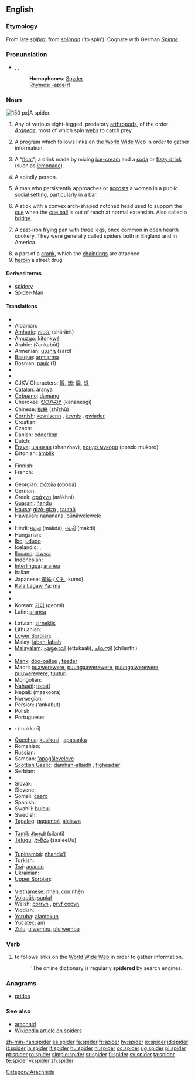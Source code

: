 {{wikipedia|Spider (disambiguation)}}
==English==

===Etymology===
From late {{etyl|ang}} ''[[spiþra]]'', from ''[[spinnan]]'' (‘to spin’). Cognate with German ''[[Spinne]]''.

===Pronunciation===
* {{enPR|spī'də(r)}}, {{IPA|/ˈspaɪdə(r)/}}, {{SAMPA|/"spaId@(r)/}}
*: '''Homophones''': [[Spyder]]<!-- various sports cars [proper noun?] -->
*: [[Rhymes:English:-aɪdə(r)|Rhymes: -aɪdə(r)]]

===Noun===
[[Image:Brachypelma edit.jpg|thumb|right|150 px|A spider.]]
{{en-noun}}

# Any of various eight-legged, predatory [[arthropod]]s, of the order ''[[Araneae]]'', most of which spin [[web]]s to catch prey.
# {{internet}} A program which follows links on the [[World Wide Web]] in order to gather information.
# {{context|chiefly|Australian}} A “[[float]]”; a drink made by mixing [[ice-cream]] and a [[soda]] or [[fizzy drink]] (such as [[lemonade]]).
# {{slang}} A spindly person.
# {{slang}} A man who persistently approaches or [[accost]]s a woman in a public social setting, particularly in a bar.
# {{context|snooker|billiards}} A stick with a convex arch-shaped notched head used to support the [[cue]] when the [[cue ball]] is out of reach at normal extension.  Also called a [[bridge]].
# {{cookware}} A cast-iron frying pan with three legs, once common in open hearth cookery. They were generally called spiders both in England and in America.
# a part of a [[crank]], which the [[chainrings]] are attached
# [[heroin]] a street drug

====Derived terms====
* [[spidery]]
* [[Spider-Man]]

====Translations====
{{trans-top|arthropod}}
* {{trreq|Afrikaans}}
* Albanian: {{t-|sq|merimangë|f|xs=Albanian}}
* [[Amharic]]: [[ሸረሪት]] (shärärit)
* [[Amuzgo]]: [[kítònkwé]]
* Arabic: {{Arab|[[عنكبوت]]}} (ʕankabūt) {{m}}
* Armenian: [[սարդ]] (sard)
* [[Basque]]: [[armiarma]]
* Bosnian: [[pauk]] {{m}} (1)
* {{trreq|Bulgarian}}
* {{trreq|Burmese}}
* CJKV Characters: [[鼅]], [[蜘]]; [[鼄]], [[蛛]]<!-- commas separate different forms of same character; semicolons separate unrelated characters -->
* [[Catalan]]: [[aranya]] {{f}}
* [[Cebuano]]: [[damang]]
* Cherokee: [[ᎧᎾᏁᏍᎩ]] (kananesgi)
* Chinese: [[蜘蛛]] (zhīzhū)
* [[Cornish]]: [[kevnisenn]] {{f}}, [[kevnis]] {{m}}, [[gwiader]] {{m}}
* Croatian: {{t-|hr|pauk|m}}
* Czech: {{t-|cs|pavouk|m}}
* Danish: [[edderkop]] {{m}}
* Dutch: {{t+|nl|spin|m}}
* [[Erzya]]: [[шанжав]] (shanzhav), [[пондо мукоро]] (pondo mukoro)
* Estonian: [[ämblik]]
* {{trreq|Faroese}}
* Finnish: {{t+|fi|hämähäkki}}
* French: {{t+|fr|araignée|f}}
* {{trreq|Frisian}}
* Georgian: [[ობობა]] (oboba)
* German: {{t+|de|Spinne|f}}
* Greek: [[αράχνη]] (arákhni) {{f}}
* [[Guaraní]]: [[ñandu]]
* [[Hausa]]: [[gizò-gizò]] {{m}}, [[tautaù]] {{m}}
* Hawaiian: [[nananana]], [[pūnāwelewele]]
* {{trreq|Hebrew}}
* Hindi: [[मकड़ा]] (makda), [[मकड़ी]] (makdi) <!--The d is really a retroflex flap /ɽə/ -->
* Hungarian: {{t+|hu|pók}}
* [[Ibo]]: [[ududo]]
* Icelandic: {{t+|is|kónguló|f}}, {{t+|is|könguló|f}}
* [[Ilocano]]: [[lawwa]]
* Indonesian: {{t-|id|labah|xs=Indonesian}}
* [[Interlingua]]: [[aranea]]
* Italian: {{t+|it|ragno|m}}
* Japanese: [[蜘蛛]] ([[くも]], kumo)
* [[Kala Lagaw Ya]]: [[ma]]
* {{trreq|Kannada}}
* {{trreq|Khmer}}
* Korean: [[거미]] (geomi)
* Latin: [[aranea]] {{f}}
{{trans-mid}}
* Latvian: [[zirneklis]] {{g|Latvian}}
* Lithuanian: {{t-|lt|voras|m|xs=Lithuanian}}
* [[Lower Sorbian]]: {{tø|dsb|pawk|m|xs=Lower Sorbian}}
* Malay: [[labah-labah]]
* [[Malayalam]]: [[എട്ടുകാലി]] (ettukaali), [[ചിലന്തി]] (chilanthi)
* {{trreq|Maltese}}
* [[Manx]]: [[doo-oallee]] {{f}}, [[feeder]] {{m}}
* Maori: [[puawerewere]], [[puungaawerewere]], [[puungaiwerewere]], [[puuwerewere]], [[tuuturi]]
* Mongolian: {{t-|mn|аалз|tr=aalz|sc=Cyrl|xs=Mongolian}}
* [[Nahuatl]]: [[tocatl]]
* Nepali: (maakoora) {{rfscript|Devanagari}}
* Norwegian: {{t+|no|edderkopp|m}}
* Persian: {{fa-Arab|[[عنکبوت]]}} (‘ankabut)
* Polish: {{t+|pl|pająk|m}}
* Portuguese: {{t+|pt|aranha|f}}
* {{trreq|Punjabi}}: (makkarī) {{rfscript|Shahmukhi|lang=pa}}{{rfscript|Gurmukhi|lang=pa}}
* [[Quechua]]: [[kusikusi]] {{italbrac|small}}, [[apasanka]] {{italbrac|big}}
* Romanian: {{t+|ro|păianjen|m}}
* Russian: {{t+|ru|паук|m|tr=paúk|sc=Cyrl}}
* Samoan: [['apogāleveleve]]
* [[Scottish Gaelic]]: [[damhan-allaidh]] {{m}}, [[fìgheadair]] {{m}}
* Serbian: {{t-|sr|pauk|m}}
* {{trreq|Sinhala}}
* Slovak: {{t-|sk|pavúk|m}}
* Slovene: {{t+|sl|pajek|m}}
* Somali: [[caaro]]
* Spanish: {{t+|es|araña|f}}
* Swahili: [[buibui]]
* Swedish: {{t+|sv|spindel|c}}
* [[Tagalog]]: [[gagambá]], [[álalawa]]
* {{trreq|Tahitian}}
* [[Tamil]]: [[சிலந்தி]] (silanti)
* [[Telugu]]: [[సాలీడు]] (saaleeDu)
* {{trreq|Tongan}}
* [[Tupinambá]]: [[nhandu'ĩ]]
* Turkish: {{t+|tr|örümcek}}
* [[Twi]]: [[ananse]]
* Ukrainian: {{t-|uk|павук|m|sc=Cyrl|xs=Ukrainian}}
* [[Upper Sorbian]]: {{tø|hsb|pawk|m|xs=Upper Sorbian}}
* {{trreq|Urdu}}
* Vietnamese: [[nhện]], [[con nhện]]
* [[Volapük]]: [[suplaf]]
* Welsh: [[corryn]] {{m}}, [[pryf copyn]] {{m}}
* Yiddish: {{t-|yi|שפּין|f|tr=shpin|sc=Hebr|xs=Yiddish}}
* [[Yoruba]]: [[alantakun]]
* [[Yucatec]]: [[am]]
* [[Zulu]]: [[ulwembu]], [[ululwembu]]
{{trans-bottom}}

{{trans-top|computer program}}
{{trans-mid}}
{{trans-bottom}}

{{trans-top|drink}}
{{trans-mid}}
{{trans-bottom}}

{{trans-top|slang: a spindly person}}
{{trans-mid}}
{{trans-bottom}}

{{trans-top|Snooker spider}}
{{trans-mid}}
{{trans-bottom}}

===Verb===
{{en-verb}}

# {{internet|of a computer program}} to follows links on the [[World Wide Web]] in order to gather information.
#: ''The online dictionary is regularly '''spidered''' by search engines.

===Anagrams===
* [[prides]]

===See also===
* [[arachnid]]
* [[w:spider|Wikipedia article on spiders]]

[[Category:Arachnids]]

[[zh-min-nan:spider]]
[[es:spider]]
[[fa:spider]]
[[fr:spider]]
[[hy:spider]]
[[io:spider]]
[[id:spider]]
[[it:spider]]
[[la:spider]]
[[lt:spider]]
[[hu:spider]]
[[nl:spider]]
[[oc:spider]]
[[ug:spider]]
[[pl:spider]]
[[pt:spider]]
[[ro:spider]]
[[simple:spider]]
[[sr:spider]]
[[fi:spider]]
[[sv:spider]]
[[ta:spider]]
[[te:spider]]
[[vi:spider]]
[[zh:spider]]